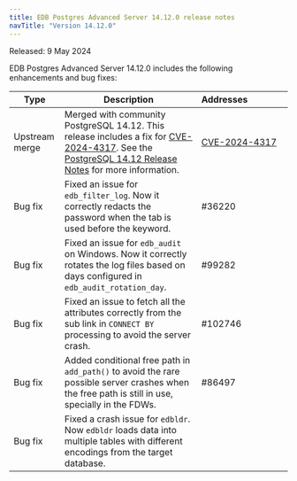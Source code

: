 ```yaml
---
title: EDB Postgres Advanced Server 14.12.0 release notes
navTitle: "Version 14.12.0"
---
```


Released: 9 May 2024

EDB Postgres Advanced Server 14.12.0 includes the following enhancements and bug fixes:

| Type           | Description                                                                                                                                                                                                      | Addresses&nbsp;&nbsp;&nbsp;&nbsp;&nbsp;&nbsp;&nbsp;&nbsp;&nbsp;&nbsp;&nbsp;&nbsp;&nbsp;&nbsp;&nbsp; |
|----------------|------------------------------------------------------------------------------------------------------------------------------------------------------------------------------------------------------------------|-----------------------------------------------------------------------------------------------------|
| Upstream merge | Merged with community PostgreSQL 14.12. This release includes a fix for [CVE-2024-4317](/security/assessments/cve-2024-4317). See the [PostgreSQL 14.12 Release Notes](https://www.postgresql.org/docs/release/14.12/) for more information. | [CVE-2024-4317](/security/assessments/cve-2024-4317) |
| Bug&nbsp;fix   | Fixed an issue for `edb_filter_log`. Now it correctly redacts the password when the tab is used before the keyword.                                                                                              | #36220                                                                                              |
| Bug&nbsp;fix   | Fixed an issue for `edb_audit` on Windows. Now it correctly rotates the log files based on days configured in `edb_audit_rotation_day`.                                                                          | #99282                                                                                              |
| Bug&nbsp;fix   | Fixed an issue to fetch all the attributes correctly from the sub link in `CONNECT BY` processing to avoid the server crash.                                                                                     | #102746                                                                                             |
| Bug&nbsp;fix   | Added conditional free path in `add_path()` to avoid the rare possible server crashes when the free path is still in use, specially in the FDWs.                                                                 | #86497                                                                                              |
| Bug&nbsp;fix   | Fixed a crash issue for `edbldr`. Now `edbldr` loads data into multiple tables with different encodings from the target database.                                                                                |                                                                                                     |